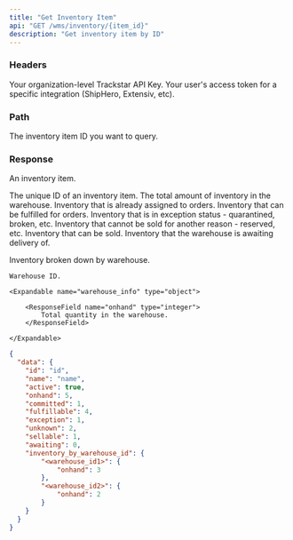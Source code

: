 ```yaml
---
title: "Get Inventory Item"
api: "GET /wms/inventory/{item_id}"
description: "Get inventory item by ID"
---
```


### Headers

<ParamField header="x-trackstar-api-key" type="string" required>
  Your organization-level Trackstar API Key.
</ParamField>

<ParamField header="x-trackstar-access-token" type="string" required>
  Your user's access token for a specific integration (ShipHero, Extensiv, etc).
</ParamField>

### Path

<ParamField path="item_id" type="string" required>
  The inventory item ID you want to query.
</ParamField>

### Response

<ResponseField name="data" type="object">

An inventory item.

<Expandable title="Inventory Item" defaultOpen="true">

<ResponseField name="id" type="string">
  The unique ID of an inventory item.
</ResponseField>

<ResponseField name="name" type="string">
</ResponseField>

<ResponseField name="active" type="boolean">
</ResponseField>

<ResponseField name="onhand" type="integer">
  The total amount of inventory in the warehouse.
</ResponseField>

<ResponseField name="committed" type="integer">
  Inventory that is already assigned to orders.
</ResponseField>

<ResponseField name="fulfillable" type="integer">
  Inventory that can be fulfilled for orders.
</ResponseField>

<ResponseField name="exception" type="integer">
  Inventory that is in exception status - quarantined, broken, etc.
</ResponseField>

<ResponseField name="unknown" type="integer">
  Inventory that cannot be sold for another reason - reserved, etc.
</ResponseField>

<ResponseField name="sellable" type="integer">
  Inventory that can be sold.
</ResponseField>

<ResponseField name="awaiting" type="integer">
  Inventory that the warehouse is awaiting delivery of.
</ResponseField>

<ResponseField name="inventory_by_warehouse_id" type="dictionary">

  Inventory broken down by warehouse.

  <Expandable title="Inventory by Warehouse">

  <ResponseField name="warehouse_id_as_key" type="string">

    Warehouse ID.

    <Expandable name="warehouse_info" type="object">

        <ResponseField name="onhand" type="integer">
            Total quantity in the warehouse.
        </ResponseField>

    </Expandable>

  </ResponseField>

  </Expandable>

</ResponseField>

</Expandable>

</ResponseField>

<ResponseExample>

```json Response
{
  "data": {
    "id": "id",
    "name": "name",
    "active": true,
    "onhand": 5,
    "committed": 1,
    "fulfillable": 4,
    "exception": 1,
    "unknown": 2,
    "sellable": 1,
    "awaiting": 0,
    "inventory_by_warehouse_id": {
        "<warehouse_id1>": {
            "onhand": 3
        },
        "<warehouse_id2>": {
            "onhand": 2
        }
    }
  }
}
```

</ResponseExample>
